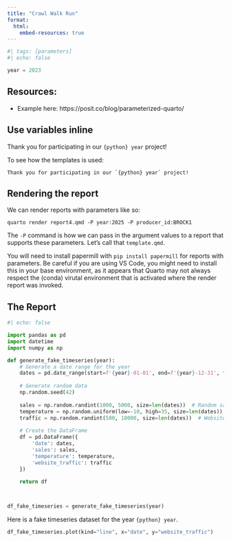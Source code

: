 ```yaml
---
title: "Crawl Walk Run"
format:
  html:
    embed-resources: true
---
```


```python
#| tags: [parameters]
#| echo: false

year = 2023
```



## Resources:

* Example here: https://posit.co/blog/parameterized-quarto/


## Use variables inline

Thank you for participating in our `{python} year` project!

To see how the templates is used:

```
Thank you for participating in our `{python} year` project!
```



## Rendering the report

We can render reports with parameters like so:

```
quarto render report4.qmd -P year:2025 -P producer_id:BROCK1
```

The `-P` command is how we can pass in the argument values to a report that supports these parameters.  Let's call that `template.qmd`.

:::{.callout-important}
You will need to install papermill with `pip install papermill` for reports with parameters.  Be careful if you are using VS Code, you might need to install this in your base environment, as it appears that Quarto may not always respect the (conda) virutal environment that is activated where the render report was invoked.
:::

## The Report

```python
#| echo: false

import pandas as pd
import datetime
import numpy as np

def generate_fake_timeseries(year):
    # Generate a date range for the year
    dates = pd.date_range(start=f'{year}-01-01', end=f'{year}-12-31', freq='D')
    
    # Generate random data
    np.random.seed(42)
    
    sales = np.random.randint(1000, 5000, size=len(dates))  # Random sales between 1000 and 5000
    temperature = np.random.uniform(low=-10, high=35, size=len(dates))  # Random temperature between -10 and 35 degrees
    traffic = np.random.randint(500, 10000, size=len(dates))  # Website traffic between 500 and 10000 visits
    
    # Create the DataFrame
    df = pd.DataFrame({
        'date': dates,
        'sales': sales,
        'temperature': temperature,
        'website_traffic': traffic
    })
    
    return df



df_fake_timeseries = generate_fake_timeseries(year)

```


Here is a fake timeseries dataset for the year `{python} year`.


```python
df_fake_timeseries.plot(kind="line", x="date", y="website_traffic")
```

